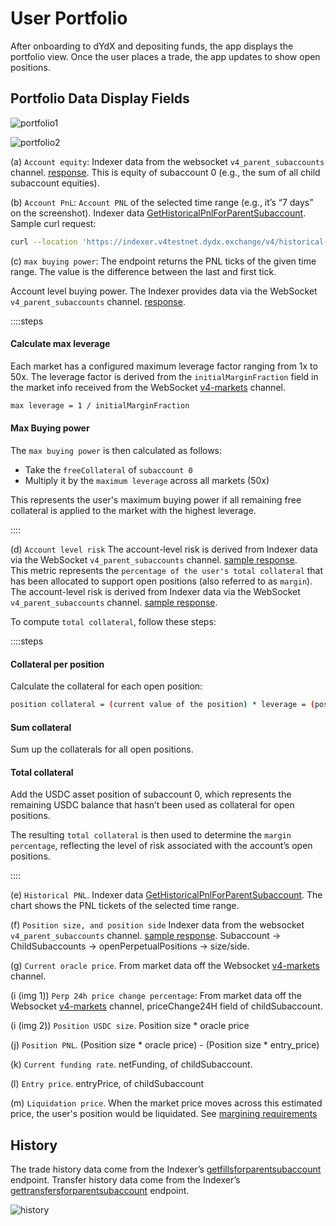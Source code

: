 # User Portfolio

After onboarding to dYdX and depositing funds, the app displays the portfolio view. Once the user places a trade, the app updates to show open positions.


## Portfolio Data Display Fields

![portfolio1](/portfolio1.png)

![portfolio2](/portfolio2.png)


(a) `Account equity`: 
Indexer data from the websocket `v4_parent_subaccounts` channel. [response](/types/parent_subaccounts_update_message). 
This is equity of subaccount 0 (e.g., the sum of all child subaccount equities).

(b) `Account PnL`: 
`Account PNL` of the selected time range (e.g., it’s “7 days” on the screenshot). 
Indexer data [GetHistoricalPnlForParentSubaccount](/indexer-client/http#get-parent-historical-pnl). Sample curl request:

```bash
curl --location 'https://indexer.v4testnet.dydx.exchange/v4/historical-pnl/parentSubaccountNumber?address=dydx1k93udthd0vtzjk465f846qzea3fzq7axnmfqyz&parentSubaccountNumber=0'
 ```
(c) `max buying power`:
The endpoint returns the PNL ticks of the given time range. The value is the difference between the last and first tick.


Account level buying power.  The Indexer provides data via the WebSocket `v4_parent_subaccounts` channel. [response](/types/parent_subaccounts_update_message).  

::::steps

#### Calculate max leverage 
Each market has a configured maximum leverage factor ranging from 1x to 50x. The leverage factor is derived from the `initialMarginFraction` field in the market info received from the WebSocket [v4-markets](/indexer-client/websockets#markets) channel.

```bash
max leverage = 1 / initialMarginFraction
```

#### Max Buying power
The `max buying power` is then calculated as follows:
- Take the `freeCollateral` of `subaccount 0`
- Multiply it by the `maximum leverage` across all markets (50x)

This represents the user's maximum buying power if all remaining free collateral is applied to the market with the highest leverage.

::::

(d) `Account level risk`
The account-level risk is derived from Indexer data via the WebSocket `v4_parent_subaccounts` channel.  [sample response](/types/parent_subaccounts_update_message).  
This metric represents the `percentage of the user's total collateral` that has been allocated to support open positions (also referred to as `margin`).
The account-level risk is derived from Indexer data via the WebSocket `v4_parent_subaccounts` channel. [sample response](/types/parent_subaccounts_update_message).  

To compute `total collateral`, follow these steps:

::::steps 

#### Collateral per position
Calculate the collateral for each open position:

```bash
position collateral = (current value of the position) * leverage = (position size * current oracle price) * leverage
```

#### Sum collateral
Sum up the collaterals for all open positions.

#### Total collateral
Add the USDC asset position of subaccount 0, which represents the remaining USDC balance that hasn’t been used as collateral for open positions.

The resulting `total collateral` is then used to determine the `margin percentage`, reflecting the level of risk associated with the account’s open positions.

::::


(e) `Historical PNL`.  Indexer data [GetHistoricalPnlForParentSubaccount](/indexer-client/http#get-parent-historical-pnl).  The chart shows the PNL tickets of the selected time range.

(f) `Position size, and position side`   Indexer data from the websocket  `v4_parent_subaccounts` channel.  [sample response](/types/parent_subaccounts_update_message).  Subaccount -> ChildSubaccounts -> openPerpetualPositions -> size/side.

(g) `Current oracle price`.  From market data off the Websocket [v4-markets](/indexer-client/websockets#markets) channel.

(i (img 1)) `Perp 24h price change percentage`:  From market data off the Websocket [v4-markets](/indexer-client/websockets#markets) channel, priceChange24H field of childSubaccount.

(i (img 2)) `Position USDC size`.  Position size * oracle price

(j) `Position PNL`. (Position size * oracle price) - (Position size * entry_price)

(k) `Current funding rate`.  netFunding, of childSubaccount.

(l) `Entry price`.  entryPrice, of childSubaccount

(m) `Liquidation price`.  When the market price moves across this estimated price, the user's position would be liquidated. See [margining requirements](/concepts/trading/margin)


## History

The trade history data come from the Indexer’s [getfillsforparentsubaccount](/indexer-client/http#get-parent-fills) endpoint. 
Transfer history data come from the Indexer’s [gettransfersforparentsubaccount](/indexer-client/http#get-parent-transfers) endpoint.

![history](/history.png)